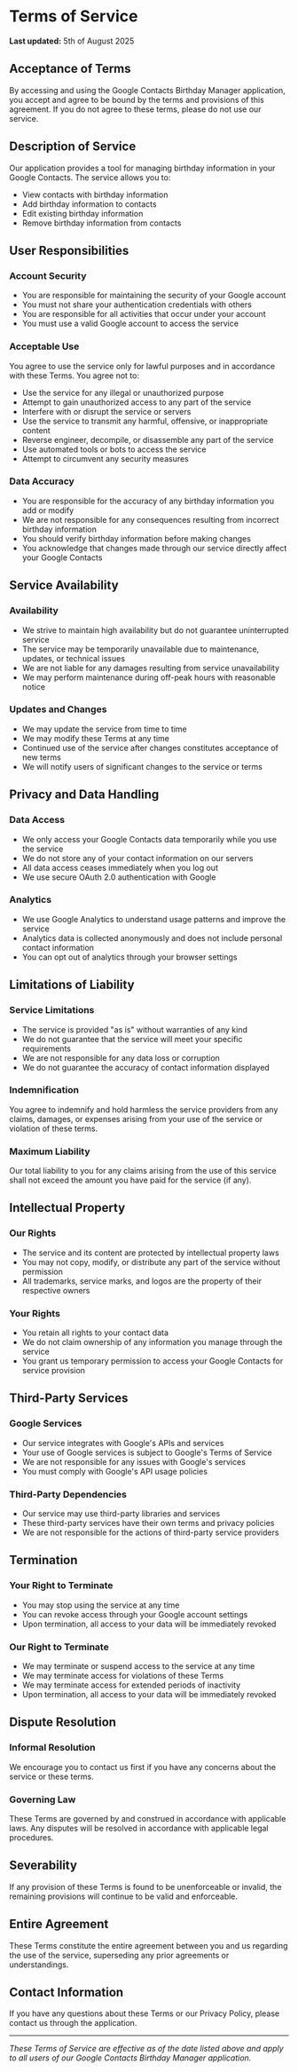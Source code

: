 # Terms of Service

**Last updated:** 5th of August 2025

## Acceptance of Terms

By accessing and using the Google Contacts Birthday Manager application, you accept and agree to be bound by the terms and provisions of this agreement. If you do not agree to these terms, please do not use our service.

## Description of Service

Our application provides a tool for managing birthday information in your Google Contacts. The service allows you to:

- View contacts with birthday information
- Add birthday information to contacts
- Edit existing birthday information
- Remove birthday information from contacts

## User Responsibilities

### Account Security

- You are responsible for maintaining the security of your Google account
- You must not share your authentication credentials with others
- You are responsible for all activities that occur under your account
- You must use a valid Google account to access the service

### Acceptable Use

You agree to use the service only for lawful purposes and in accordance with these Terms. You agree not to:

- Use the service for any illegal or unauthorized purpose
- Attempt to gain unauthorized access to any part of the service
- Interfere with or disrupt the service or servers
- Use the service to transmit any harmful, offensive, or inappropriate content
- Reverse engineer, decompile, or disassemble any part of the service
- Use automated tools or bots to access the service
- Attempt to circumvent any security measures

### Data Accuracy

- You are responsible for the accuracy of any birthday information you add or modify
- We are not responsible for any consequences resulting from incorrect birthday information
- You should verify birthday information before making changes
- You acknowledge that changes made through our service directly affect your Google Contacts

## Service Availability

### Availability

- We strive to maintain high availability but do not guarantee uninterrupted service
- The service may be temporarily unavailable due to maintenance, updates, or technical issues
- We are not liable for any damages resulting from service unavailability
- We may perform maintenance during off-peak hours with reasonable notice

### Updates and Changes

- We may update the service from time to time
- We may modify these Terms at any time
- Continued use of the service after changes constitutes acceptance of new terms
- We will notify users of significant changes to the service or terms

## Privacy and Data Handling

### Data Access

- We only access your Google Contacts data temporarily while you use the service
- We do not store any of your contact information on our servers
- All data access ceases immediately when you log out
- We use secure OAuth 2.0 authentication with Google

### Analytics

- We use Google Analytics to understand usage patterns and improve the service
- Analytics data is collected anonymously and does not include personal contact information
- You can opt out of analytics through your browser settings

## Limitations of Liability

### Service Limitations

- The service is provided "as is" without warranties of any kind
- We do not guarantee that the service will meet your specific requirements
- We are not responsible for any data loss or corruption
- We do not guarantee the accuracy of contact information displayed

### Indemnification

You agree to indemnify and hold harmless the service providers from any claims, damages, or expenses arising from your use of the service or violation of these terms.

### Maximum Liability

Our total liability to you for any claims arising from the use of this service shall not exceed the amount you have paid for the service (if any).

## Intellectual Property

### Our Rights

- The service and its content are protected by intellectual property laws
- You may not copy, modify, or distribute any part of the service without permission
- All trademarks, service marks, and logos are the property of their respective owners

### Your Rights

- You retain all rights to your contact data
- We do not claim ownership of any information you manage through the service
- You grant us temporary permission to access your Google Contacts for service provision

## Third-Party Services

### Google Services

- Our service integrates with Google's APIs and services
- Your use of Google services is subject to Google's Terms of Service
- We are not responsible for any issues with Google's services
- You must comply with Google's API usage policies

### Third-Party Dependencies

- Our service may use third-party libraries and services
- These third-party services have their own terms and privacy policies
- We are not responsible for the actions of third-party service providers

## Termination

### Your Right to Terminate

- You may stop using the service at any time
- You can revoke access through your Google account settings
- Upon termination, all access to your data will be immediately revoked

### Our Right to Terminate

- We may terminate or suspend access to the service at any time
- We may terminate access for violations of these Terms
- We may terminate access for extended periods of inactivity
- Upon termination, all access to your data will be immediately revoked

## Dispute Resolution

### Informal Resolution

We encourage you to contact us first if you have any concerns about the service or these terms.

### Governing Law

These Terms are governed by and construed in accordance with applicable laws. Any disputes will be resolved in accordance with applicable legal procedures.

## Severability

If any provision of these Terms is found to be unenforceable or invalid, the remaining provisions will continue to be valid and enforceable.

## Entire Agreement

These Terms constitute the entire agreement between you and us regarding the use of the service, superseding any prior agreements or understandings.

## Contact Information

If you have any questions about these Terms or our Privacy Policy, please contact us through the application.

---

_These Terms of Service are effective as of the date listed above and apply to all users of our Google Contacts Birthday Manager application._
